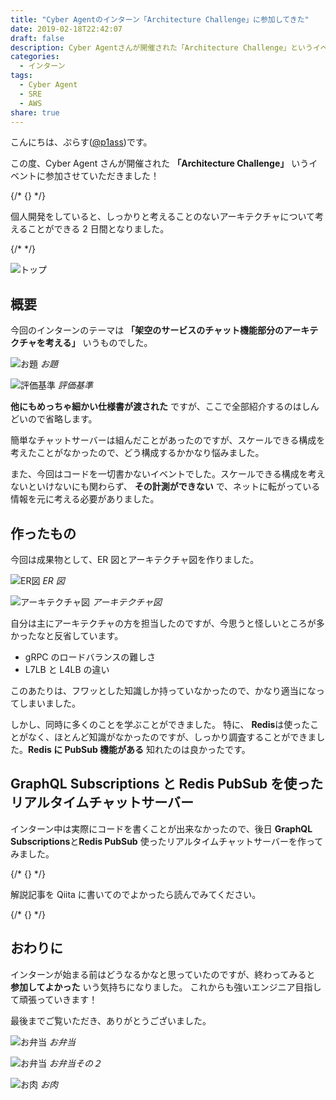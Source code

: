```yaml
---
title: "Cyber Agentのインターン「Architecture Challenge」に参加してきた"
date: 2019-02-18T22:42:07
draft: false
description: Cyber Agentさんが開催された「Architecture Challenge」というイベントに参加し、アーキテクチャについて学んできました。
categories:
  - インターン
tags:
  - Cyber Agent
  - SRE
  - AWS
share: true
---
```


こんにちは、ぷらす([@p1ass](https://twitter.com/p1ass))です。

この度、Cyber Agent さんが開催された **「Architecture Challenge」** いうイベントに参加させていただきました！

{/* {<ex-link url="https://www.cyberagent.co.jp/careers/students/event/detail/id=22634" >} */}

個人開発をしていると、しっかりと考えることのないアーキテクチャについて考えることができる 2 日間となりました。

{/* <!--more--> */}

![トップ](./top.jpg)

## 概要

今回のインターンのテーマは **「架空のサービスのチャット機能部分のアーキテクチャを考える」** いうものでした。

![お題](./theme.png)
_お題_

![評価基準](./review.png)
_評価基準_

**他にもめっちゃ細かい仕様書が渡された** ですが、ここで全部紹介するのはしんどいので省略します。

簡単なチャットサーバーは組んだことがあったのですが、スケールできる構成を考えたことがなかったので、どう構成するかかなり悩みました。

また、今回はコードを一切書かないイベントでした。スケールできる構成を考えないといけないにも関わらず、 **その計測ができない** で、ネットに転がっている情報を元に考える必要がありました。

## 作ったもの

今回は成果物として、ER 図とアーキテクチャ図を作りました。

![ER図](./er.png)
_ER 図_

![アーキテクチャ図](./architecture.jpg)
_アーキテクチャ図_

自分は主にアーキテクチャの方を担当したのですが、今思うと怪しいところが多かったなと反省しています。

- gRPC のロードバランスの難しさ
- L7LB と L4LB の違い

このあたりは、フワッとした知識しか持っていなかったので、かなり適当になってしまいました。

しかし、同時に多くのことを学ぶことができました。
特に、 **Redis**は使ったことがなく、ほとんど知識がなかったのですが、しっかり調査することができました。**Redis に PubSub 機能がある** 知れたのは良かったです。

## GraphQL Subscriptions と Redis PubSub を使ったリアルタイムチャットサーバー

インターン中は実際にコードを書くことが出来なかったので、後日 **GraphQL Subscriptions**と**Redis PubSub** 使ったリアルタイムチャットサーバーを作ってみました。

{/* {<ex-link url="https://github.com/p1ass/graphql-redis-realtime-chat" >} */}

解説記事を Qiita に書いてのでよかったら読んでみてください。

{/* {<ex-link url="https://qiita.com/p1ass/items/462209fe73ece1238d85" >} */}

## おわりに

インターンが始まる前はどうなるかなと思っていたのですが、終わってみると **参加してよかった** いう気持ちになりました。
これからも強いエンジニア目指して頑張っていきます！

最後までご覧いただき、ありがとうございました。

![お弁当](./lunch-1.jpg)
_お弁当_

![お弁当](./lunch-2.jpg)
_お弁当その２_

![お肉](./niku.jpg)
_お肉_
